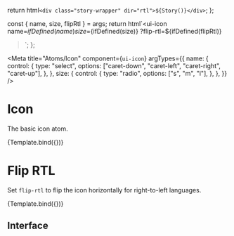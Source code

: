 
  return html`<div class="story-wrapper" dir="rtl">${Story()}</div>`;
};

  const { name, size, flipRtl } = args;
  return html`<ui-icon
    name=${ifDefined(name)}
    size=${ifDefined(size)}
    ?flip-rtl=${ifDefined(flipRtl)}
  ></ui-icon>`;
};

<Meta
  title="Atoms/Icon"
  component={`ui-icon`}
  argTypes={{
    name: {
      control: {
        type: "select",
        options: ["caret-down", "caret-left", "caret-right", "caret-up"],
      },
    },
    size: {
      control: {
        type: "radio",
        options: ["s", "m", "l"],
      },
    },
  }}
/>

# Icon

The basic icon atom.

<Canvas>
  <Story
    name="Icon"
    args={{
      size: "l",
      name: "caret-right",
    }}
  >
    {Template.bind({})}
  </Story>
</Canvas>

# Flip RTL

Set `flip-rtl` to flip the icon horizontally for right-to-left languages.

<Canvas>
  <Story
    name="Flip RTL"
    decorators={[storyWrapperRTL]}
    args={{
      size: "l",
      name: "caret-right",
      flipRtl: true,
    }}
  >
    {Template.bind({})}
  </Story>
</Canvas>

## Interface

<ArgsTable />
